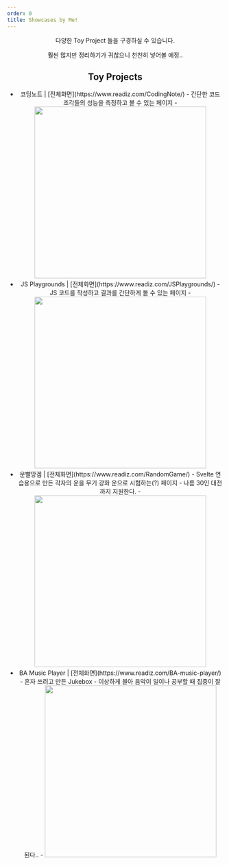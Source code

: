 ```yaml
---
order: 0
title: Showcases by Me!
---
```


<Header />

다양한 Toy Project 들을 구경하실 수 있습니다.

훨씬 많지만 정리하기가 귀찮으니 천천히 넣어볼 예정..



## Toy Projects

- <Link to="/showcase/Demos/CodingNote">코딩노트</Link> | [전체화면](https://www.readiz.com/CodingNote/)
    - 간단한 코드 조각들의 성능을 측정하고 볼 수 있는 페이지
    - <Image src="2023-05-14-23-57-55.png" width="400" />
- <Link to="/showcase/Demos/JSPlayGround">JS Playgrounds</Link> | [전체화면](https://www.readiz.com/JSPlaygrounds/)
    - JS 코드를 작성하고 결과를 간단하게 볼 수 있는 페이지
    - <Image src="2023-05-14-23-59-42.png" width="400" />
- <Link to="/showcase/Demos/RandomGame">운빨망겜</Link> | [전체화면](https://www.readiz.com/RandomGame/)
    - Svelte 연습용으로 만든 각자의 운을 무기 강화 운으로 시험하는(?) 페이지
    - 나름 30인 대전까지 지원한다.
    - <Image src="2023-05-15-00-00-20.png" width="400" />
- <Link to="/showcase/Demos/BAMusicPlayer">BA Music Player</Link> | [전체화면](https://www.readiz.com/BA-music-player/)
    - 혼자 쓰려고 만든 Jukebox
    - 이상하게 블아 음악이 일이나 공부할 때 집중이 잘 된다..
    - <Image src="2023-05-15-00-01-07.png" width="400" />
